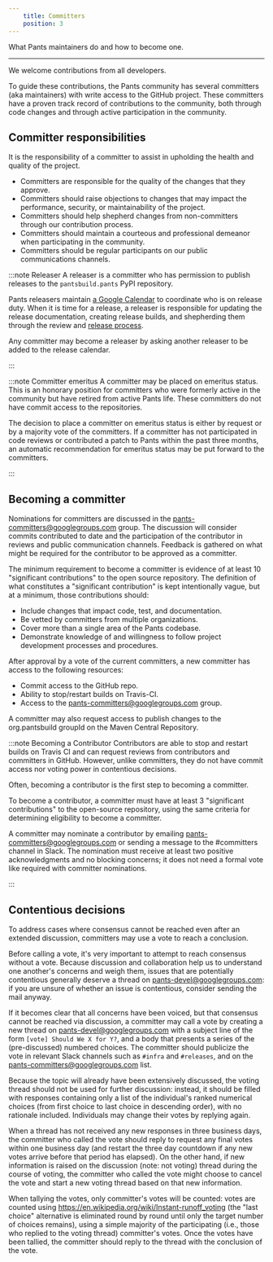 ```yaml
---
    title: Committers
    position: 3
---
```


What Pants maintainers do and how to become one.

---

We welcome contributions from all developers.

To guide these contributions, the Pants community has several committers (aka maintainers) with write access to the GitHub project. These committers have a proven track record of contributions to the community, both through code changes and through active participation in the community. 
## Committer responsibilities
It is the responsibility of a committer to assist in upholding the health and quality of the project.

* Committers are responsible for the quality of the changes that they approve.
* Committers should raise objections to changes that may impact the performance, security, or maintainability of the project.
* Committers should help shepherd changes from non-committers through our contribution process.
* Committers should maintain a courteous and professional demeanor when participating in the community.
* Committers should be regular participants on our public communications channels.

:::note Releaser
A releaser is a committer who has permission to publish releases to the `pantsbuild.pants` PyPI repository.

Pants releasers maintain [a Google Calendar](https://calendar.google.com/calendar/b/0/embed?src=hvd8qnf6fnp5klnk7u46q1noeo@group.calendar.google.com&ctz=America/Los_Angeles) to coordinate who is on release duty. When it is time for a release, a releaser is responsible for updating the release documentation, creating release builds, and shepherding them through the review and [release process](doc:release-process).

Any committer may become a releaser by asking another releaser to be added to the release calendar.

:::



:::note Committer emeritus
A committer may be placed on emeritus status. This is an honorary position for committers who were formerly active in the community but have retired from active Pants life. These committers do not have commit access to the repositories.

The decision to place a committer on emeritus status is either by request or by a majority vote of the committers. If a committer has not participated in code reviews or contributed a patch to Pants within the past three months, an automatic recommendation for emeritus status may be put forward to the committers.

:::


## Becoming a committer
Nominations for committers are discussed in the [pants-committers@googlegroups.com](mailto:pants-committers@googlegroups.com) group. The discussion will consider commits contributed to date and the participation of the contributor in reviews and public communication channels. Feedback is gathered on what might be required for the contributor to be approved as a committer.

The minimum requirement to become a committer is evidence of at least 10 "significant contributions" to the open source repository. The definition of what constitutes a "significant contribution" is kept intentionally vague, but at a minimum, those contributions should:

* Include changes that impact code, test, and documentation.
* Be vetted by committers from multiple organizations.
* Cover more than a single area of the Pants codebase.
* Demonstrate knowledge of and willingness to follow project development processes and procedures.

After approval by a vote of the current committers, a new committer has access to the following resources:

* Commit access to the GitHub repo.
* Ability to stop/restart builds on Travis-CI.
* Access to the [pants-committers@googlegroups.com](mailto:pants-committers@googlegroups.com) group.

A committer may also request access to publish changes to the org.pantsbuild groupId on the Maven Central Repository.

:::note Becoming a Contributor
Contributors are able to stop and restart builds on Travis CI and can request reviews from contributors and committers in GitHub. However, unlike committers, they do not have commit access nor voting power in contentious decisions.

Often, becoming a contributor is the first step to becoming a committer.

To become a contributor, a committer must have at least 3 "significant contributions" to the open-source repository, using the same criteria for determining eligibility to become a committer. 

A committer may nominate a contributor by emailing pants-committers@googlegroups.com or sending a message to the #committers channel in Slack. The nomination must receive at least two positive acknowledgments and no blocking concerns; it does not need a formal vote like required with committer nominations.

:::


## Contentious decisions
To address cases where consensus cannot be reached even after an extended discussion, committers may use a vote to reach a conclusion.

Before calling a vote, it's very important to attempt to reach consensus without a vote. Because discussion and collaboration help us to understand one another's concerns and weigh them, issues that are potentially contentious generally deserve a thread on [pants-devel@googlegroups.com](mailto:pants-devel@googlegroups.com): if you are unsure of whether an issue is contentious, consider sending the mail anyway.

If it becomes clear that all concerns have been voiced, but that consensus cannot be reached via discussion, a committer may call a vote by creating a new thread on [pants-devel@googlegroups.com](mailto:pants-devel@googlegroups.com) with a subject line of the form `[vote] Should We X for Y?`, and a body that presents a series of the (pre-discussed) numbered choices. The committer should publicize the vote in relevant Slack channels such as `#infra` and `#releases`, and on the [pants-committers@googlegroups.com](mailto:pants-committers@googlegroups.com) list.

Because the topic will already have been extensively discussed, the voting thread should not be used for further discussion: instead, it should be filled with responses containing only a list of the individual's ranked numerical choices (from first choice to last choice in descending order), with no rationale included. Individuals may change their votes by replying again.

When a thread has not received any new responses in three business days, the committer who called the vote should reply to request any final votes within one business day (and restart the three day countdown if any new votes arrive before that period has elapsed). On the other hand, if new information is raised on the discussion (note: not voting) thread during the course of voting, the committer who called the vote might choose to cancel the vote and start a new voting thread based on that new information.

When tallying the votes, only committer's votes will be counted: votes are counted using https://en.wikipedia.org/wiki/Instant-runoff_voting (the "last choice" alternative is eliminated round by round until only the target number of choices remains), using a simple majority of the participating (i.e., those who replied to the voting thread) committer's votes. Once the votes have been tallied, the committer should reply to the thread with the conclusion of the vote.